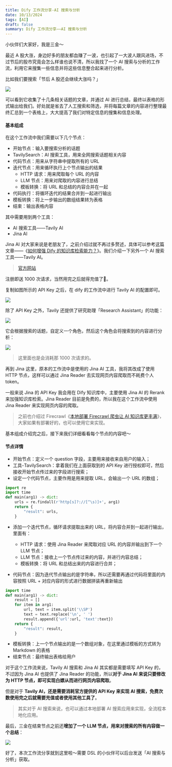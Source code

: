 ```yaml
---
title: Dify 工作流分享-AI 搜索与分析
date: 10/13/2024
tags: [AI]
draft: false
summary: Dify 工作流分享——AI 搜索与分析
---
```


小伙伴们大家好，我是三金～

最近 A 股大涨，身边好多的朋友都血赚了一波，也引起了一大波人跟风进场，不过节后的股市究竟会怎么样谁也说不清，所以我找了一个 AI 搜索与分析的工作流，利用它来搜集一些信息并将这些信息整合起来进行分析。

比如我们要搜索「节后 A 股还会继续大涨吗？」

![](https://note.ihsxu.com/api/imgs/1728042589298.webp)

可以看到它收集了十几条相关话题的文章，并通过 AI 进行总结，最终以表格的形式输出给我们。好处就是省去了人工搜索和筛选，并将每篇文章的内容进行整理最终汇总到一个表格上，大大提高了我们对特定信息的搜集和信息处理。

#### 基本组成

在这个工作流中我们需要以下几个节点：

*   开始节点：输入要搜索分析的话题
*   TavilySearch：AI 搜索工具，用来全网搜索话题相关内容
*   代码节点：用来从字符串中提取所有的 URL
*   迭代节点：用来循环执行上个节点输出的结果
    *   HTTP 请求：用来爬取每个 URL 的内容
    *   LLM 节点：用来对爬取的内容进行总结
    *   模板转换：将 URL 和总结的内容合并在一起
*   代码执行：将循环迭代的结果合并到一起进行输出
*   模板转换：将上一步输出的数组结果转为表格
*   结束：输出表格内容

其中需要用到两个工具：

*   AI 搜索工具——Tavily AI
*   Jina AI

Jina AI 对大家来说是老朋友了，之前介绍过就不再过多赘述，具体可以参考这篇文章——《[如何增强 Dify 的知识库检索能力？](https://mp.weixin.qq.com/s?__biz=MzUyODkwNTg3MA==\&mid=2247485354\&idx=1\&sn=8b69ca74d5ae5ee3d79170fca9944c23\&chksm=fa68644bcd1fed5d30a7c2830b0d25885b42bb510937243e0ec91741f7cc8284993ff9f816dc#rd)》。我们介绍一下另外一个 AI 搜索工具——Tavily AI。

> [官方网站](https://app.tavily.com/home)

注册即送 1000 次请求，当然用完之后就得充值了👀。

复制如图所示的 API Key 之后，在 dify 的工作流中进行 Tavily AI 的配置即可。

![](https://note.ihsxu.com/api/imgs/1727874016708.webp)

除了 API Key 之外，Tavily 还提供了研究助理「Research Assistant」的功能：

![](https://note.ihsxu.com/api/imgs/1728488435551.webp)

它会根据搜索的话题，自定义一个角色，然后这个角色会将搜索到的内容进行分析：

![](https://note.ihsxu.com/api/imgs/1728488524747.webp)

> 这里面也是会消耗那 1000 次请求的。

再到 Jina 这里，原本的工作流中是使用的 Jina AI 工具，我将其改成了使用 HTTP 节点，这样可以通过 Jina Reader 去实现网页内容爬取而不耗费个人 token。

一般来说 Jina 的 API Key 我会用在 Dify 知识库中，主要使用 Jina AI 的 Rerank 来加强知识库检索。Jina Reader 目前是免费的，所以我在这个工作流中使用 Jina Reader 来实现网页内容的爬取。

> 之前也介绍过 Firecrawl《[本地部署 Firecrawl 爬虫让 AI 知识库更丰满](https://mp.weixin.qq.com/s?__biz=MzUyODkwNTg3MA==\&mid=2247485446\&idx=1\&sn=b0680e49ec1a8ac7e3727721fd67536b\&chksm=fa686be7cd1fe2f1a23553e4b4f6aacc9418bf2081656844143d1313eccc3e52b2be09a68442#rd)》，大家如果有部署好的，也可以使用它来实现。

基本组成介绍完之后，接下来我们详细看看每个节点的内容吧～

#### 节点详情

*   开始节点：定义一个 question 字段，主要用来接收来自用户的输入；
*   工具-TavilySearch：拿着我们在上面获取到的 API Key 进行授权即可，然后接收开始节点传过来的字段进行搜索；
*   设定一个代码节点，主要作用是用来提取 URL，会输出一个 URL 的数组；

```python
import re
import time
def main(arg1) -> dict:
    urls = re.findall(r'http[s]?://[^\s)]+', arg1)
    return {
        "result": urls,
    }
```

*   添加一个迭代节点，循环请求提取出来的 URL，将内容合并到一起进行输出，里面有：

    *   HTTP 请求：使用 Jina Reader 来爬取对应 URL 的内容并输出到下一个 LLM 节点；
    *   LLM 节点：接收上一个节点传过来的内容，并进行内容总结；
    *   模板转换：将 URL 和总结出来的内容进行合并；
*   代码节点：因为迭代节点输出的是字符串，所以还需要再通过代码将里面的内容按照 URL + 对应内容的形式进行数据拼装再重新输出

```python
import time
def main(arg1) -> dict:
    result = []
    for item in arg1:
        url, text = item.split('\\SP')
        text = text.replace('\n', ' ')
        result.append({'url':url, 'text':text})
    return {
        "result": result,
    }
```

*   模板转换：上一个节点输出的是一个数组对象，在这里通过模板的方式转为 Markdown 的表格
*   结束节点：最终输出表格给用户

对于这个工作流来说，Tavily AI 搜索和 Jina AI 其实都是需要填写 API Key 的，不过因为 Jina AI 也提供了 Jina Reader 的功能，所以**对于 Jina AI 来说只要修改为 HTTP 节点，即可实现白嫖从而进行网页内容爬取**。

但是对于 **Tavily AI，还是需要消耗官方提供的 API Key 来实现 AI 搜索，免费次数使用完之后就需要充值或者使用其他工具了**。

> 其实对于 AI 搜索来说，也可以通过本地部署 AI 搜索应用来实现，全流程本地化应用。

最后，三金在结束节点之前还**增加了一个 LLM 节点，用来对搜索的所有内容做一个总结**：

![](https://note.ihsxu.com/api/imgs/1728784214640.webp)

好了，本次工作流分享就到这里啦～需要 DSL 的小伙伴可以后台发送「AI 搜索与分析」获取。

